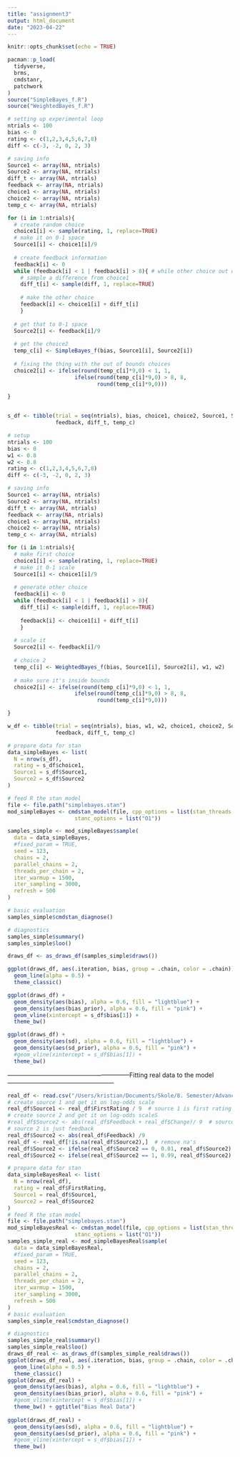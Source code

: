 ```yaml
---
title: "assignment3"
output: html_document
date: "2023-04-22"
---
```


```r
knitr::opts_chunk$set(echo = TRUE)
```

```r
pacman::p_load(
  tidyverse,
  brms,
  cmdstanr,
  patchwork
)
source("SimpleBayes_f.R")
source("WeightedBayes_f.R")
```


```r
# setting up experimental loop
ntrials <- 100
bias <- 0
rating <- c(1,2,3,4,5,6,7,8)
diff <- c(-3, -2, 0, 2, 3)

# saving info
Source1 <- array(NA, ntrials)
Source2 <- array(NA, ntrials)
diff_t <- array(NA, ntrials)
feedback <- array(NA, ntrials)
choice1 <- array(NA, ntrials)
choice2 <- array(NA, ntrials)
temp_c <- array(NA, ntrials)

for (i in 1:ntrials){
  # create random choice
  choice1[i] <- sample(rating, 1, replace=TRUE)
  # make it on 0-1 space 
  Source1[i] <- choice1[i]/9
  
  # create feedback information
  feedback[i] <- 0
  while (feedback[i] < 1 | feedback[i] > 8){ # while other choice out of scope
    # sample a difference from choice1
    diff_t[i] <- sample(diff, 1, replace=TRUE)
    
    # make the other choice
    feedback[i] <- choice1[i] + diff_t[i]
    }
  
  # get that to 0-1 space
  Source2[i] <- feedback[i]/9
  
  # get the choice2
  temp_c[i] <- SimpleBayes_f(bias, Source1[i], Source2[i])
  
  # fixing the thing with the out of bounds choices
  choice2[i] <- ifelse(round(temp_c[i]*9,0) < 1, 1, 
                     ifelse(round(temp_c[i]*9,0) > 8, 8, 
                            round(temp_c[i]*9,0)))

}


s_df <- tibble(trial = seq(ntrials), bias, choice1, choice2, Source1, Source2, 
               feedback, diff_t, temp_c)


```


```r
# setup
ntrials <- 100
bias <- 0
w1 <- 0.8
w2 <- 0.8
rating <- c(1,2,3,4,5,6,7,8)
diff <- c(-3, -2, 0, 2, 3)

# saving info
Source1 <- array(NA, ntrials)
Source2 <- array(NA, ntrials)
diff_t <- array(NA, ntrials)
feedback <- array(NA, ntrials)
choice1 <- array(NA, ntrials)
choice2 <- array(NA, ntrials)
temp_c <- array(NA, ntrials)

for (i in 1:ntrials){
  # make first choice
  choice1[i] <- sample(rating, 1, replace=TRUE)
  # make it 0-1 scale
  Source1[i] <- choice1[i]/9
  
  # generate other choice
  feedback[i] <- 0
  while (feedback[i] < 1 | feedback[i] > 8){
    diff_t[i] <- sample(diff, 1, replace=TRUE)
    
    feedback[i] <- choice1[i] + diff_t[i]
    }
 
  # scale it
  Source2[i] <- feedback[i]/9
  
  # choice 2
  temp_c[i] <- WeightedBayes_f(bias, Source1[i], Source2[i], w1, w2)
  
  # make sure it's inside bounds 
  choice2[i] <- ifelse(round(temp_c[i]*9,0) < 1, 1, 
                     ifelse(round(temp_c[i]*9,0) > 8, 8, 
                            round(temp_c[i]*9,0)))

}

w_df <- tibble(trial = seq(ntrials), bias, w1, w2, choice1, choice2, Source1, Source2, 
               feedback, diff_t, temp_c)


```

```r
# prepare data for stan
data_simpleBayes <- list(
  N = nrow(s_df),
  rating = s_df$choice1,
  Source1 = s_df$Source1,
  Source2 = s_df$Source2
)

# feed R the stan model
file <- file.path("simplebayes.stan")
mod_simpleBayes <- cmdstan_model(file, cpp_options = list(stan_threads = TRUE),
                     stanc_options = list("O1"))

samples_simple <- mod_simpleBayes$sample(
  data = data_simpleBayes,
  #fixed_param = TRUE,
  seed = 123,
  chains = 2,
  parallel_chains = 2,
  threads_per_chain = 2,
  iter_warmup = 1500,
  iter_sampling = 3000,
  refresh = 500
)

# basic evaluation
samples_simple$cmdstan_diagnose()
```


```r
# diagnostics
samples_simple$summary()
samples_simple$loo()

draws_df <- as_draws_df(samples_simple$draws())

ggplot(draws_df, aes(.iteration, bias, group = .chain, color = .chain)) +
  geom_line(alpha = 0.5) +
  theme_classic()

ggplot(draws_df) +
  geom_density(aes(bias), alpha = 0.6, fill = "lightblue") +
  geom_density(aes(bias_prior), alpha = 0.6, fill = "pink") +
  geom_vline(xintercept = s_df$bias[1]) +
  theme_bw()

ggplot(draws_df) +
  geom_density(aes(sd), alpha = 0.6, fill = "lightblue") +
  geom_density(aes(sd_prior), alpha = 0.6, fill = "pink") +
  #geom_vline(xintercept = s_df$bias[1]) +
  theme_bw()
```
-----------------------------------------------------------Fitting real data to the model---------------------------------------------------

```r
real_df <- read.csv("/Users/kristian/Documents/Skole/8. Semester/Advanced Computational Modelling/assignment3_ACM/Data/sc_df_clean.csv")
# create source 1 and get it on log-odds scale
real_df$Source1 <- real_df$FirstRating / 9  # source 1 is first rating log odds
# create source 2 and get it on log-odds scaleS
#real_df$Source2 <- abs(real_df$Feedback + real_df$Change)/ 9  # source 2 is absolute value of feedback + change log odds
# source 2 is just feedback
real_df$Source2 <- abs(real_df$Feedback) /9
real_df <- real_df[!is.na(real_df$Source2),]  # remove na's
real_df$Source2 <- ifelse(real_df$Source2 == 0, 0.01, real_df$Source2)
real_df$Source2 <- ifelse(real_df$Source2 == 1, 0.99, real_df$Source2)
```


```r
# prepare data for stan
data_simpleBayesReal <- list(
  N = nrow(real_df),
  rating = real_df$FirstRating,
  Source1 = real_df$Source1,
  Source2 = real_df$Source2
)
# feed R the stan model
file <- file.path("simplebayes.stan")
mod_simpleBayesReal <- cmdstan_model(file, cpp_options = list(stan_threads = TRUE),
                     stanc_options = list("O1"))
samples_simple_real <- mod_simpleBayesReal$sample(
  data = data_simpleBayesReal,
  #fixed_param = TRUE,
  seed = 123,
  chains = 2,
  parallel_chains = 2,
  threads_per_chain = 2,
  iter_warmup = 1500,
  iter_sampling = 3000,
  refresh = 500
)
# basic evaluation
samples_simple_real$cmdstan_diagnose()
```

```r
# diagnostics
samples_simple_real$summary()
samples_simple_real$loo()
draws_df_real <- as_draws_df(samples_simple_real$draws())
ggplot(draws_df_real, aes(.iteration, bias, group = .chain, color = .chain)) +
  geom_line(alpha = 0.5) +
  theme_classic()
ggplot(draws_df_real) +
  geom_density(aes(bias), alpha = 0.6, fill = "lightblue") +
  geom_density(aes(bias_prior), alpha = 0.6, fill = "pink") +
  #geom_vline(xintercept = s_df$bias[1]) +
  theme_bw() + ggtitle("Bias Real Data")
  
ggplot(draws_df_real) +
  geom_density(aes(sd), alpha = 0.6, fill = "lightblue") +
  geom_density(aes(sd_prior), alpha = 0.6, fill = "pink") +
  #geom_vline(xintercept = s_df$bias[1]) +
  theme_bw()

```








